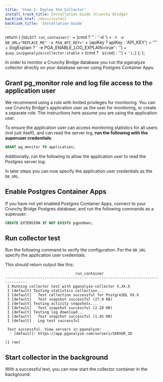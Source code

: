 ```yaml
---
title: 'Step 1: Deploy the Collector'
install_track_title: Installation Guide (Crunchy Bridge)
backlink_href: /docs/install
backlink_title: 'Installation Guide'
---
```



  return (
    <CodeBlock>
      {`SELECT run_container('` + (cmd ? '' : '-d ') + `-t -e DB_URL="REPLACE_ME" -e PGA_API_KEY="` + (apiKey ? apiKey : 'API_KEY') + '"' + (logExplain ? ' -e PGA_ENABLE_LOG_EXPLAIN=true' : '') + ` quay.io/pganalyze/collector:stable` + (cmd ? ` ${cmd}` : '') + `');`}
    </CodeBlock>
  );
};


In order to monitor a Crunchy Bridge database you run the pganalyze collector directly on your database server using Postgres Container Apps.

## Grant pg_monitor role and log file access to the application user

We recommend using a role with limited privileges for monitoring. You can use Crunchy Bridge's application user as the user for monitoring, or create a separate role. The instructions here assume you are using the application user.

To ensure the application user can access monitoring statistics for all users (not just itself), and can read the server log, **run the following with the superuser credentials**:

```sql
GRANT pg_monitor TO application;
```

Additionally, run the following to allow the application user to read the Postgres server log:

<MonitoringUserLogRead username="application" />

<MonitoringUserColumnStats username="application" />

In later steps you can now specify the application user credentials as the `DB_URL`.

## Enable Postgres Container Apps

If you have not yet enabled Postgres Container Apps, connect to your Crunchy Bridge Postgres database, and run the following commands as a superuser:

```sql
CREATE EXTENSION IF NOT EXISTS pgpodman;
```

## Run collector test

Run the following command to verify the configuration. For the `DB_URL` specify the application user credentials.

<CollectorStartCommand apiKey={props.apiKey} cmd="test" />

This should return output like this:

```
                                run_container                                   
--------------------------------------------------------------------------------
 I Running collector test with pganalyze-collector X.XX.X
 I [default] Testing statistics collection...
 I [default]   Test collection successful for PostgreSQL XX.X
 I [default]   Test snapshot successful (27.9 KB)
 I [default] Testing activity snapshots...
 I [default]   Test snapshot successful (2.28 KB)
 I [default] Testing log download...
 I [default]   Test snapshot successful (1.45 KB)
 I [default]   Log test successful

 Test successful. View servers in pganalyze:
  - [default]: https://app.pganalyze.com/servers/SERVER_ID

(1 row)
```

## Start collector in the background

With a successful test, you can now start the collector container in the background:

<CollectorStartCommand apiKey={props.apiKey} />

<PublicLastStepLogInsightsLink />
